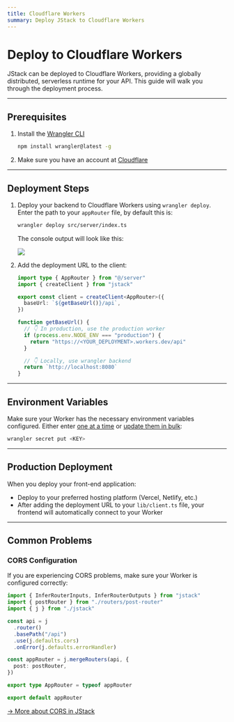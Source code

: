 ```yaml
---
title: Cloudflare Workers
summary: Deploy JStack to Cloudflare Workers
---
```


# Deploy to Cloudflare Workers

JStack can be deployed to Cloudflare Workers, providing a globally distributed, serverless runtime for your API. This guide will walk you through the deployment process.

---

## Prerequisites

1. Install the [Wrangler CLI](https://developers.cloudflare.com/workers/wrangler/)

   ```bash Terminal
   npm install wrangler@latest -g
   ```

2. Make sure you have an account at [Cloudflare](https://www.cloudflare.com/)

---

## Deployment Steps

1. Deploy your backend to Cloudflare Workers using `wrangler deploy`. Enter the path to your `appRouter` file, by default this is:

   ```bash Terminal
   wrangler deploy src/server/index.ts
   ```

   The console output will look like this:

   <Frame>
     <Image src="/cf-deployment-url.png" />
   </Frame>

2. Add the deployment URL to the client:

   ```ts lib/client.ts {5,8-16}
   import type { AppRouter } from "@/server"
   import { createClient } from "jstack"

   export const client = createClient<AppRouter>({
     baseUrl: `${getBaseUrl()}/api`,
   })

   function getBaseUrl() {
     // 👇 In production, use the production worker
     if (process.env.NODE_ENV === "production") {
       return "https://<YOUR_DEPLOYMENT>.workers.dev/api"
     }

     // 👇 Locally, use wrangler backend
     return `http://localhost:8080`
   }
   ```

---

## Environment Variables

Make sure your Worker has the necessary environment variables configured. Either enter [one at a time](https://developers.cloudflare.com/workers/configuration/secrets/) or [update them in bulk](https://developers.cloudflare.com/workers/wrangler/commands/#secretbulk):

```bash Terminal
wrangler secret put <KEY>
```

---

## Production Deployment

When you deploy your front-end application:

- Deploy to your preferred hosting platform (Vercel, Netlify, etc.)
- After adding the deployment URL to your `lib/client.ts` file, your frontend will automatically connect to your Worker

---

## Common Problems

### CORS Configuration

If you are experiencing CORS problems, make sure your Worker is configured correctly:

```ts server/index.ts {8}
import { InferRouterInputs, InferRouterOutputs } from "jstack"
import { postRouter } from "./routers/post-router"
import { j } from "./jstack"

const api = j
  .router()
  .basePath("/api")
  .use(j.defaults.cors)
  .onError(j.defaults.errorHandler)

const appRouter = j.mergeRouters(api, {
  post: postRouter,
})

export type AppRouter = typeof appRouter

export default appRouter
```

[&rarr; More about CORS in JStack](/docs/backend/app-router#cors)
